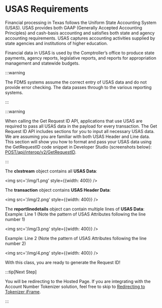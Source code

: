 # USAS Requirements

Financial processing in Texas follows the Uniform State Accounting System (USAS). USAS provides both
GAAP (Generally Accepted Accounting Principles) and cash-basis accounting and satisfies both state and
agency accounting requirements. USAS captures accounting activities supplied by state agencies and
institutions of higher education.

Financial data in USAS is used by the Comptroller’s office to produce state payments, agency reports,
legislative reports, and reports for appropriation management and statewide budgets.

:::warning

The FDMS systems assume the correct entry of USAS data and do not provide error checking. The data
passes through to the various reporting systems.

:::

:::warning

When calling the Get Request ID API, applications that use USAS are required to pass all USAS data in
the payload for every transaction. The Get Request ID API includes sections for you to input all necessary
USAS data. We are assuming you are familiar with both USAS Header and Line data. This section will
show you how to format and pass your USAS data using the GetRequestID code snippet in Developer
Studio (screenshots below): [POST/api/interop/v2/GetRequestID](https://developer.fiserv.com/product/SnapPay/api/?type=post&path=/api/interop/v2/GetRequestID&branch=main&version=V2).

:::

The **clxstream** object contains all **USAS Data**:

<img src='/img/1.png' style={{width: 400}} />

The **transaction** object contains **USAS Header Data**:

<img src='/img/2.png' style={{width: 400}} />


The **reportlinedetails** object can contain multiple lines of **USAS Data**:
Example: Line 1 (Note the pattern of USAS Attributes following the line number 1)

<img src='/img/3.png' style={{width: 400}} />


Example: Line 2 (Note the pattern of USAS Attributes following the line number 2)

<img src='/img/4.png' style={{width: 400}} />


With this class, you are ready to generate the Request ID!


:::tip[Next Step]

You will be redirecting to the Hosted Page. If you are integrating with the Account Number
Tokenizer solution, feel free to skip to [Redirecting to Tokenizer iFrame](#).

:::